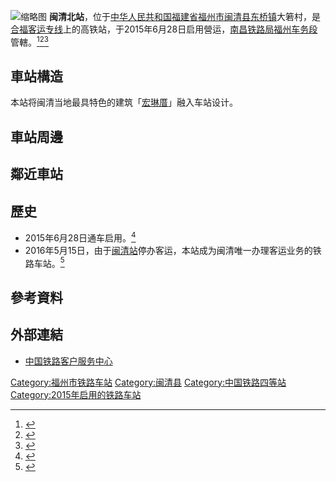 {{Expand|time=2016-03-29T04:33:43+00:00}}
{{Infobox China railway station
|车站名称 =闽清北站
|图片 =201508 Platform of Minqingbei Station.jpg
|图片介绍 = 闽清北站站台
|其他名称 = 
|车站拼音 = Minqingbei
|英文名称 = Minqingbei Railway Station<ref>{{Cite web |url=http://news.sina.com.cn/o/2012-09-18/080725196193.shtml |title=铁道部:火车站名含"东西南北"统一改用拼音 |accessdate=2016-07-31 |archive-date=2017-07-30 |archive-url=https://web.archive.org/web/20170730073100/http://news.sina.com.cn/o/2012-09-18/080725196193.shtml |dead-url=no }}</ref><ref>{{cite journal |author=[[铁道部运输局|铁道部运输局]] |journal = 铁路客货运输专刊 |year=2012 |issue=4 |title = 关于明确铁路车站站名英文译法的通知 |id = 运营运调电[2012]1911号 |page = 6}}</ref>
|车站代码 = 34148
|电报码 = MBS
|拼音码 = MQB
|车站类型 = 客运站
|始建时间 = 
|开通运营 = 2015年6月28日
|车站位置 = [[中华人民共和国|中华人民共和国]][[福建省|福建省]][[福州市|福州市]][[闽清县|闽清县]][[东桥镇_(闽清县)|东桥镇]]大箬村
|坐标 = {{coord|26|17|26.90|N|118|52|21.69|E|display=inline,title}}
|归属 = [[南昌铁路局|南昌铁路局]][[福州车务段|福州车务段]]
|线路 = [[合福客运专线|合福客运专线]]
|车站等级 = [[四等站_(中国大陆)|四等站]]<ref>{{Citation|title=南昌铁路局关于重新公布车站等级等事项的通知|date=2016-06-20}}</ref>
|月台数目 = 
|侧式站台 = 
|岛式站台 = 
|站台面 = 	
|股道数目 = 
|正线 = 
|到发线 = 
|其它线 = 
}}
[[File:20150812闽清北站.jpg|缩略图]]
'''闽清北站'''，位于[[中华人民共和国|中华人民共和国]][[福建省|福建省]][[福州市|福州市]][[闽清县|闽清县]][[东桥镇_(闽清县)|东桥镇]]大箬村，是[[合福客运专线|合福客运专线]]上的高铁站，于2015年6月28日启用營运，[[南昌铁路局|南昌铁路局]][[福州车务段|福州车务段]]管轄。<ref>{{Cite web |url=http://fj.house.sina.com.cn/news/2015-05-14/07266004396103687273575.shtml?wt_source=news_xwph_h01 |title=7月起 从福州坐高铁到闽清只要25分钟！ |accessdate=2016-03-29 |archive-date=2016-04-10 |archive-url=https://web.archive.org/web/20160410142412/http://fj.house.sina.com.cn/news/2015-05-14/07266004396103687273575.shtml?wt_source=news_xwph_h01 |dead-url=no }}</ref><ref>{{Cite web |url=http://fj.qq.com/a/20150403/020159.htm |title=实拍“合福高铁”闽清北站：与县城隔江相望 |accessdate=2016-03-29 |archive-date=2016-04-18 |archive-url=https://web.archive.org/web/20160418064020/http://fj.qq.com/a/20150403/020159.htm |dead-url=no }}</ref><ref>{{Cite web |url=http://fjnews.fjsen.com/2015-04/24/content_15998931.htm |title=探秘福建合福高铁上的新车站 |accessdate=2016-03-29 |archive-date=2015-10-03 |archive-url=https://web.archive.org/web/20151003082442/http://fjnews.fjsen.com/2015-04/24/content_15998931.htm |dead-url=no }}</ref>

== 車站構造 ==
本站将闽清当地最具特色的建筑「[[宏琳厝|宏琳厝]]」融入车站设计。
==車站周邊==
== 鄰近車站 ==
{{start rail box|[[中国铁路|中国铁路]]}}
{{s-inop|[[古田北站|古田北站]]|往 [[合肥南站|合肥南]]}}
{{s-line|[[合福高速铁路|合福高速铁路]]<br />← 29km 闽清北站 50km →}}
{{s-inop|[[福州站|福州站]]|本线终点}}
{{s-end}}

==歷史==
* 2015年6月28日通车启用。<ref>{{Cite web |url=http://www.mnw.cn/news/fz/890795.html |title=合福高铁闽清北站在哪里？闽清北站开通时间 |accessdate=2016-03-29 |archive-date=2016-04-24 |archive-url=https://web.archive.org/web/20160424201634/http://www.mnw.cn/news/fz/890795.html |dead-url=no }}</ref>
* 2016年5月15日，由于[[闽清站|闽清站]]停办客运，本站成为闽清唯一办理客运业务的铁路车站。<ref>{{cite news|url=http://news.66163.com/2016-05-02/1109046.shtml|title=铁路闽清站16日起停运　旅客到闽清北站坐车出行|publisher=[[福州日报|福州日报]]|date=2016-05-02|accessdate=2016-08-21|deadurl=yes|archiveurl=https://web.archive.org/web/20160821133259/http://news.66163.com/2016-05-02/1109046.shtml|archivedate=2016-08-21}}</ref>

==參考資料==
{{reflist}}
==外部連結==
* [http://www.12306.cn/mormhweb/ 中国铁路客户服务中心] {{Wayback|url=http://www.12306.cn/mormhweb/ |date=20180205163941 }}
{{China-rail-stub}}
{{合福客运专线}}
[[Category:福州市铁路车站|Category:福州市铁路车站]]
[[Category:闽清县|Category:闽清县]]
[[Category:中国铁路四等站|Category:中国铁路四等站]]
[[Category:2015年启用的铁路车站|Category:2015年启用的铁路车站]]